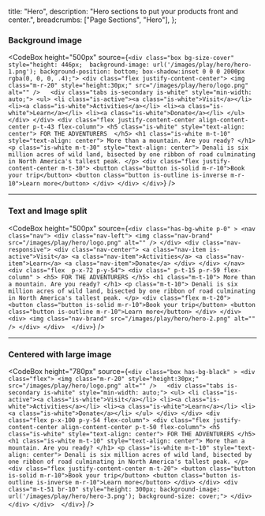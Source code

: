 
  title: "Hero",
  description: "Hero sections to put your products front and center.",
  breadcrumbs: ["Page Sections", "Hero"],
};

### Background image

<CodeBox
  height="500px"
  source={`
    <div class="box bg-size-cover" style="height: 446px; 
                      background-image: url('/images/play/hero/hero-1.png');
                      background-position: bottom;
                      box-shadow:inset 0 0 0 2000px rgba(0, 0, 0, .4);">
        <div class="flex justify-content-center">
            <img class="m-r-20" style="height:30px;" src="/images/play/hero/logo.png" alt="" />  
            <div class="tabs is-secondary is-white" style="min-width: auto;">
                <ul>
                    <li class="is-active"><a class="is-white">Visit</a></li>
                    <li><a class="is-white">Activities</a></li>
                    <li><a class="is-white">Learn</a></li>
                    <li><a class="is-white">Donate</a></li>
                 </ul>
            </div>
        </div>
        <div class="flex justify-content-center align-content-center p-t-43 flex-column">
            <h5 class="is-white" style="text-align: center"> FOR THE ADVENTURERS  </h5>
            <h1 class="is-white m-t-10" style="text-align: center"> More than a mountain. Are you ready? </h1>
            <p class="is-white m-t-30" style="text-align: center"> Denali is six million acres of wild land, bisected by one ribbon of road culminating in North America's tallest peak. </p>
            <div class="flex justify-content-center m-t-30">
              <button class="button is-solid m-r-10">Book your trip</button>
              <button class="button is-outline is-inverse m-r-10">Learn more</button>
            </div>
        </div>
    </div>
  `}
/>

---

### Text and Image split

<CodeBox
  height="500px"
  source={`
    <div class="has-bg-white p-0" >
    <nav class="nav">
    <div class="nav-left">
        <img class="nav-brand" src="/images/play/hero/logo.png" alt="" />
    </div>
    <div class="nav-responsive">
        <div class="nav-center">
            <a class="nav-item is-active">Visit</a>
            <a class="nav-item">Activities</a>
            <a class="nav-item">Learn</a>
            <a class="nav-item">Donate</a>
        </div>
    </div>
    </nav>
    <div class="flex  p-x-72 p-y-54">
        <div class=" p-t-15 p-r-59 flex-column" >
            <h5> FOR THE ADVENTURERS </h5>
            <h1 class="m-t-10"> More than a mountain. Are you ready? </h1>
            <p class="m-t-10"> Denali is six million acres of wild land, bisected by one ribbon of road culminating in North America's tallest peak. </p>
            <div class="flex m-t-20">
              <button class="button is-solid m-r-10">Book your trip</button>
              <button class="button is-outline m-r-10">Learn more</button>
            </div>
        </div>
        <div>
            <img class="nav-brand" src="/images/play/hero/hero-2.png" alt="" />
        </div>
    </div> 
    </div>
  `}
/>

---

### Centered with large image

<CodeBox
  height="780px"
  source={`
    <div class="box has-bg-black" >
        <div class="flex">
            <img class="m-r-20" style="height:30px;" src="/images/play/hero/logo.png" alt="" />  
            <div class="tabs is-secondary is-white" style="min-width: auto;">
                <ul>
                    <li class="is-active"><a class="is-white">Visit</a></li>
                    <li><a class="is-white">Activities</a></li>
                    <li><a class="is-white">Learn</a></li>
                    <li><a class="is-white">Donate</a></li>
                 </ul>
            </div>
        </div>
        <div class="flex p-x-100 p-y-54 flex-column">
            <div class="flex justify-content-center align-content-center p-t-50 flex-column">
                <h5 class="is-white" style="text-align: center"> FOR THE ADVENTURERS </h5>
                <h1 class="is-white m-t-10" style="text-align: center"> More than a mountain. Are you ready? </h1>
                <p class="is-white m-t-10" style="text-align: center"> Denali is six million acres of wild land, bisected by one ribbon of road culminating in North America's tallest peak. </p>
                <div class="flex justify-content-center m-t-20">
                <button class="button is-solid m-r-10">Book your trip</button>
                <button class="button is-outline is-inverse m-r-10">Learn more</button>
                </div>
            </div>
            <div class="m-t-51 br-10" style="height: 300px; background-image: url('/images/play/hero/hero-3.png'); background-size: cover;">
            </div>
        </div>
    </div> 
    </div>
  `}
/>

